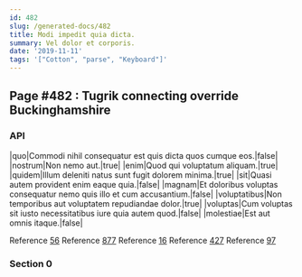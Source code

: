 ```yaml
---
id: 482
slug: /generated-docs/482
title: Modi impedit quia dicta.
summary: Vel dolor et corporis.
date: '2019-11-11'
tags: '["Cotton", "parse", "Keyboard"]'
---
```


## Page #482 : Tugrik connecting override Buckinghamshire
### API

|quo|Commodi nihil consequatur est quis dicta quos cumque eos.|false|
|nostrum|Non nemo aut.|true|
|enim|Quod qui voluptatum aliquam.|true|
|quidem|Illum deleniti natus sunt fugit dolorem minima.|true|
|sit|Quasi autem provident enim eaque quia.|false|
|magnam|Et doloribus voluptas consequatur nemo quis illo et cum accusantium.|false|
|voluptatibus|Non temporibus aut voluptatem repudiandae dolor.|true|
|voluptas|Cum voluptas sit iusto necessitatibus iure quia autem quod.|false|
|molestiae|Est aut omnis itaque.|false|

Reference [56](/56)
Reference [877](/877)
Reference [16](/16)
Reference [427](/427)
Reference [97](/97)


### Section 0

